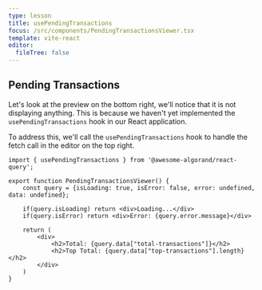 ```yaml
---
type: lesson
title: usePendingTransactions
focus: /src/components/PendingTransactionsViewer.tsx
template: vite-react
editor:
  fileTree: false
---
```


## Pending Transactions

Let's look at the preview on the bottom right, we'll notice that it is not displaying anything.
This is because we haven't yet implemented the `usePendingTransactions` hook in our React application.

To address this, we'll call the `usePendingTransactions` hook to handle the fetch call in the editor on the top right.


```tsx add={4}
import { usePendingTransactions } from '@awesome-algorand/react-query';

export function PendingTransactionsViewer() {
    const query = {isLoading: true, isError: false, error: undefined, data: undefined};

    if(query.isLoading) return <div>Loading...</div>
    if(query.isError) return <div>Error: {query.error.message}</div>

    return (
        <div>
            <h2>Total: {query.data["total-transactions"]}</h2>
            <h2>Top Total: {query.data["top-transactions"].length}</h2>
        </div>
    )
}
```
